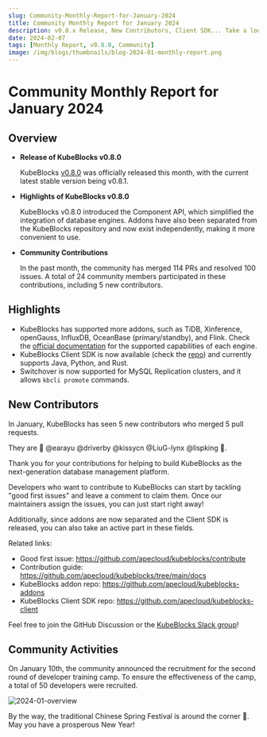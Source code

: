 ```yaml
---
slug: Community-Monthly-Report-for-January-2024
title: Community Monthly Report for January 2024
description: v0.8.x Release, New Contributors, Client SDK... Take a look at the fresh news in the KubeBlocks Community
date: 2024-02-07
tags: [Monthly Report, v0.8.0, Community]
image: /img/blogs/thumbnails/blog-2024-01-monthly-report.png
---
```


# Community Monthly Report for January 2024


## Overview

- **Release of KubeBlocks v0.8.0**
  
  KubeBlocks [v0.8.0](./announcing-kubeblocks-v0.8.0.md) was officially released this month, with the current latest stable version being v0.8.1.

- **Highlights of KubeBlocks v0.8.0**
  
  KubeBlocks v0.8.0 introduced the Component API, which simplified the integration of database engines. Addons have also been separated from the KubeBlocks repository and now exist independently, making it more convenient to use.

- **Community Contributions**
  
  In the past month, the community has merged 114 PRs and resolved 100 issues. A total of 24 community members participated in these contributions, including 5 new contributors.

## Highlights

- KubeBlocks has supported more addons, such as TiDB, Xinference, openGauss, InfluxDB, OceanBase (primary/standby), and Flink. Check the [official documentation](https://kubeblocks.io/docs/release-0.8/user_docs/overview/supported-addons) for the supported capabilities of each engine.
- KubeBlocks Client SDK is now available (check the [repo](https://github.com/apecloud/kubeblocks-client)) and currently supports Java, Python, and Rust.
- Switchover is now supported for MySQL Replication clusters, and it allows `kbcli promote` commands.

## New Contributors

In January, KubeBlocks has seen 5 new contributors who merged 5 pull requests. 

They are 💙 @earayu @driverby @kissycn @LiuG-lynx @lispking 💙. 

Thank you for your contributions for helping to build KubeBlocks as the next-generation database management platform.

Developers who want to contribute to KubeBlocks can start by tackling "good first issues" and leave a comment to claim them. Once our maintainers assign the issues, you can just start right away!

Additionally, since addons are now separated and the Client SDK is released, you can also take an active part in these fields. 

Related links:
- Good first issue: https://github.com/apecloud/kubeblocks/contribute
- Contribution guide: https://github.com/apecloud/kubeblocks/tree/main/docs
- KubeBlocks addon repo: https://github.com/apecloud/kubeblocks-addons
- KubeBlocks Client SDK repo: https://github.com/apecloud/kubeblocks-client

Feel free to join the GitHub Discussion or the [KubeBlocks Slack group](https://join.slack.com/t/kubeblocks/shared_invite/zt-29tx52d8n-vli24S6gtD5ODJlNUqLqbQ)!


## Community Activities

On January 10th, the community announced the recruitment for the second round of developer training camp. To ensure the effectiveness of the camp, a total of 50 developers were recruited.

![2024-01-overview](/img/blogs/2024-01-overview.png)

By the way, the traditional Chinese Spring Festival is around the corner 🎉. May you have a prosperous New Year!